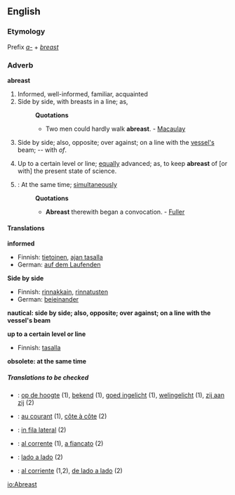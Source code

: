 ==English==

===Etymology===
Prefix ''[[a-]]'' + ''[[breast]]''
===Adverb===
'''abreast'''

#Informed, well-informed, familiar, acquainted
#Side by side, with breasts in a line; as,
#:'''Quotations'''
#:*Two men could hardly walk '''abreast'''. - [[Macaulay]]
#{{nautical}} Side by side; also, opposite; over against; on a line with the [[vessel's]] beam; -- with ''of''.
#Up to a certain level or line; [[equally]] advanced; as, to keep '''abreast''' of [or with] the present state of science.
#{{obsolete}}: At the same time; [[simultaneously]]
#:'''Quotations'''
#:*'''Abreast''' therewith began a convocation. - [[Fuller]]

====Translations====
'''informed'''
{{top}}
*Finnish: [[tietoinen]], [[ajan tasalla]]
*German: [[auf dem Laufenden]]
{{mid}}
{{bottom}}

'''Side by side'''
{{top}}
*Finnish: [[rinnakkain]], [[rinnatusten]]
*German: [[beieinander]]
{{mid}}
{{bottom}}

'''nautical: side by side; also, opposite; over against; on a line with the vessel's beam'''
{{top}}
{{mid}}
{{bottom}}

'''up to a certain level or line'''
{{top}}
*Finnish: [[tasalla]]
{{mid}}
{{bottom}}

'''obsolete: at the same time'''
{{top}}
{{mid}}
{{bottom}}

=====Translations to be checked=====
{{checktrans}}
*{{ttbc|Dutch}}: [[op de hoogte]] (1), [[bekend]] (1), [[goed ingelicht]] (1), [[welingelicht]] (1), [[zij aan zij]] (2)
*{{ttbc|French}}: [[au courant]] (1), [[côte à côte]] (2)
*{{ttbc|Interlingua}}: [[in fila lateral]] (2)
*{{ttbc|Italian}}: [[al corrente]] (1), [[a fiancato]] (2)
*{{ttbc|Portuguese}}: [[lado a lado]] (2)
*{{ttbc|Spanish}}: [[al corriente]] (1,2), [[de lado a lado]] (2)

[[io:Abreast]]
